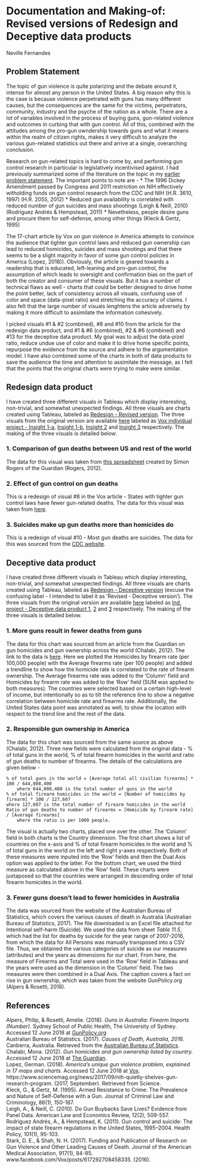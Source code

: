 

# Documentation and Making-of: Revised versions of Redesign and Deceptive data products  

Neville Fernandes

## Problem Statement  
The topic of gun violence is quite polarizing and the debate around it, intense for almost any person in the United States. A big reason why this is the case is because violence perpetrated with guns has many different causes, but the consequences are the same for the victims, perpetrators, community, industry and the psyche of the nation as a whole. There are a lot of variables involved in the process of buying guns, gun-related violence and outcomes in curbing that with gun control. All of this, combined with the attitudes among the pro-gun owndership towards guns and what it means within the realm of citizen rights, makes it very difficult to analyze the various gun-related statistics out there and arrive at a single, overarching conclusion.  

Research on gun-related topics is hard to come by, and performing gun control research in particular is legislatively incentivised against. I had previously summarized some of the literature on the topic in my [earlier problem statement](https://github.com/neophyticfern/Data-Viz-Individual-Project). The important points to note are - 
* The 1996 Dickey Amendment passed by Congress and 2011 restriction on NIH effectively witholding funds on gun control research from the CDC and NIH (H.R. 3610, 1997) (H.R. 2055, 2012)
* Reduced gun availability is correlated with reduced number of gun suicides and mass shootings (Leigh & Neill, 2010) (Rodríguez Andrés & Hempstead, 2011)
* Nevetheless, people desire guns and procure them for self-defense, among other things (Kleck & Gertz, 1995)  

The 17-chart article by Vox on gun violence in America attempts to convince the audience that tighter gun control laws and reduced gun ownership can lead to reduced homicides, suicides and mass shootings and that there seems to be a slight majority in favor of some gun control policies in America (Lopez, 2018)). Obviously, the article is geared towards a readership that is educated, left-leaning and pro-gun control, the assumption of which leads to oversight and confirmation bias on the part of both the creator and consumer of these visuals. But it has a number of technical flaws as well - charts that could be better designed to drive home the point better, lack of consistency across all visuals, confusing use of color and space (data-pixel ratio) and stretching the accuracy of claims. I also felt that the large number of visuals lenghtens the article adversely by making it more difficult to assimilate the information cohesively. 

I picked visuals #1 & #2 (combined), #8 and #10 from the article for the redesign data product, and #1 & #6 (combined), #2 & #6 (combined) and #13 for the deceptive data product. My goal was to adjust the data-pizel ratio, reduce undue use of color and make it to drive home specific points, repurpose the evidence from the source and adhere to the argumentation model. I have also combined some of the charts in both of data products to save the audience the time and attention to assimilate the message, as I felt that the points that the original charts were trying to make were similar.

## Redesign data product  

I have created three different visuals in Tableau which display interesting, non-trivial, and somewhat unexpected findings. All three visuals are charts created using Tableau, labeled as [Redesign - Revised version](https://public.tableau.com/profile/neville.fernandes#!/vizhome/Redesign-Revisedversion/Story1). The three visuals from the original version are available [here](https://public.tableau.com/profile/neville.fernandes#!/) labeled as [Vox individual project - Insight 1-a](https://public.tableau.com/profile/neville.fernandes#!/vizhome/Voxindividualproject-Insight1-a/Story1), [Insight 1-b](https://public.tableau.com/profile/neville.fernandes#!/vizhome/Gunownership-deaths/Story2), [Insight 2](https://public.tableau.com/profile/neville.fernandes#!/vizhome/Voxindividualproject-Insight2/Story1) and [Insight 3](https://public.tableau.com/profile/neville.fernandes#!/vizhome/Voxindividualproject-Insight3/Story1) respectively. The making of the three visuals is detailed below.  

### 1. Comparison of gun deaths between US and rest of the world
The data for this visual was taken from [this spreadsheet](https://docs.google.com/spreadsheets/d/1chqUZHuY6cXYrRYkuE0uwXisGaYvr7durZHJhpLGycs/) created by Simon Rogers of the Guardian (Rogers, 2012). 

### 2. Effect of gun control on gun deaths
This is a redesign of visual #8 in the Vox article - States with tighter gun control laws have fewer gun-related deaths. The data for this visual was taken from [here](https://www.kff.org/other/state-indicator/firearms-death-rate-per-100000/?currentTimeframe=0&sortModel=%7B"colId":"Location","sort":"asc"%7D). 

### 3. Suicides make up gun deaths more than homicides do
This is a redesign of visual #10 - Most gun deaths are suicides. The data for this was sourced from the [CDC website](https://webappa.cdc.gov/sasweb/ncipc/mortrate10_us.html).

  
## Deceptive data product  

I have created three different visuals in Tableau which display interesting, non-trivial, and somewhat unexpected findings. All three visuals are charts created using Tableau, labeled as [Redesign - Deceptive version](https://public.tableau.com/profile/neville.fernandes#!/vizhome/Redesign-Deceptiveversion/Story2) (excuse the confusing label - I intended to label it as 'Revised - Deceptive version'). The three visuals from the original version are available [here](https://public.tableau.com/profile/neville.fernandes#!/) labeled as [Ind. project - Deceptive data product 1](https://public.tableau.com/profile/neville.fernandes#!/vizhome/Ind_Project-Deceptivedataproduct-1/Story1), [2](https://public.tableau.com/profile/neville.fernandes#!/vizhome/Ind_Project-Deceptivedataproduct-2/Story2) and [3](https://public.tableau.com/profile/neville.fernandes#!/vizhome/Ind_Project-Deceptivedataproduct-3/Story3) respectively. The making of the three visuals is detailed below.  

### 1. More guns result in fewer deaths from guns  
The data for this chart was sourced from an article from the Guardian on gun homicides and gun ownership across the world (Chalabi, 2012). The link to the data is [here](https://docs.google.com/spreadsheets/d/1chqUZHuY6cXYrRYkuE0uwXisGaYvr7durZHJhpLGycs/edit#gid=0). Here we plotted the Homicides by firearm rate (per 100,000 people) with the Average firearms rate (per 100 people) and added a trendline to show how the homicide rate is correlated to the rate of firearm ownership. The Average firearms rate was added to the 'Column' field and Homicides by firearm rate was added to the 'Row' field (SUM was applied to both measures). The countries were selected based on a certain high-level of income, but intentionally so as to tilt the reference line to show a negative correlation between homicide rate and firearms rate. Additionally, the United States data point was annotated as well, to show the location with respect to the trend line and the rest of the data.  

### 2. Responsible gun ownership in America  
The data for this chart was sourced from the same source as above (Chalabi, 2012). Three new fields were calculated from the original data - % of total guns in the world, % of total firearm homicides in the world and ratio of gun deaths to number of firearms. The details of the calculations are given below -  

	% of total guns in the world = [Average total all civilian firearms] * 100 / 644,008,400
		where 644,008,400 is the total number of guns in the world
	% of total firearm homicides in the world = [Number of homicides by firearm] * 100 / 127,607
	where 127,607 is the total number of firearm homicides in the world
	Ratio of gun deaths to number of firearms = [Homicide by firearm rate] / [Average firearms]
		where the ratio is per 1000 people.
  
The visual is actually two charts, placed one over the other. The 'Column' field in both charts is the Country dimension. The first chart shows a list of countries on the x-axis and % of total firearm homicides in the world and % of total guns in the world on the left and right y-axes respectively. Both of these measures were inputed into the 'Row' fields and then the Dual Axis option was applied to the latter. For the bottom chart, we used the third measure as calculated above in the 'Row' field. These charts were juxtaposed so that the countries were arranged in descending order of total firearm homicides in the world.  

### 3. Fewer guns doesn't lead to fewer homicides in Australia  
The data was sourced from the website of the Australian Bureau of Statistics, which covers the various causes of death in Australia (Australian Bureau of Statistics, 2017). The file downloaded is an Excel file attached for Intentional self-harm (Suicide). We used the data from sheet _Table 11.5_, which had the list for deaths by suicide for the year range of 2007-2016, from which the data for All Persons was manually transposed into a CSV file. Thus, we obtained the various categories of suicide as our measures (attributes) and the years as dimensions for our chart. From here, the measure of Firearms and Total were used in the 'Row' field in Tableau and the years were used as the dimension in the 'Column' field. The two measures were then combined in a Dual Axis. 
The caption covers a fact on rise in gun ownership, which was taken from the website GunPolicy.org (Alpers & Rosetti, 2018).  

## References  

Alpers, Philip, & Rosetti, Amelie. (2018). _Guns in Australia: Firearm Imports (Number)._ Sydney School of Public Health, The University of Sydney. Accessed 12 June 2018 at [GunPolicy.org](http://www.gunpolicy.org/firearms/compareyears/10/firearm_imports_number)  
Australian Bureau of Statistics. (2017). _Causes of Death, Australia, 2016._ Canberra, Australia. Retrieved from the [Australian Bureau of Statistics](http://www.abs.gov.au/AUSSTATS/abs@.nsf/DetailsPage/3303.02016?OpenDocument).  
Chalabi, Mona. (2012). _Gun homicides and gun ownership listed by country._ Accessed 12 June 2018 at [The Guardian](https://www.theguardian.com/news/datablog/2012/jul/22/gun-homicides-ownership-world-list).  
Lopez, German. (2018). _America's unique gun violence problem, explained in 17 maps and charts._ Accessed 12 June 2018 at [Vox](https://www.vox.com/policy-and-politics/2017/10/2/16399418/us-gun-violence-statistics-maps-charts).  
https://www.sciencemag.org/news/2017/09/nih-quietly-shelves-gun-research-program. (2017, September). Retrieved from Science.  
Kleck, G., & Gertz, M. (1995). Armed Resistance to Crime: The Prevalence and Nature of Self-Defense with a Gun. Journal of Criminal Law and Criminology, 86(1), 150-187.  
Leigh, A., & Neill, C. (2010). Do Gun Buybacks Save Lives? Evidence from Panel Data. American Law and Economics Review, 12(2), 509-557.  
Rodríguez Andrés, A., & Hempstead, K. (2011). Gun control and suicide: The impact of state firearm regulations in the United States, 1995–2004. Health Policy, 101(1), 95-103.  
Stark, D. E., & Shah, N. H. (2017). Funding and Publication of Research on Gun Violence and Other Leading Causes of Death. Journal of the American Medical Association, 917(1), 84-85.  
www.facebook.com/Vox/posts/617292708458335. (2016).  
